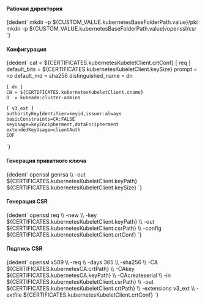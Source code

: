 

<h4>Рабочая директория</h4>
<CodeBlock language="bash">
  {dedent`
    mkdir -p ${CUSTOM_VALUE.kubernetesBaseFolderPath.value}/pki
    mkdir -p ${CUSTOM_VALUE.kubernetesBaseFolderPath.value}/openssl/csr
  `}
</CodeBlock>

<h4>Конфигурация</h4>
<CodeBlock language="bash">
  {dedent`
    cat <<EOF > ${CERTIFICATES.kubernetesKubeletClient.crtConf}
    [ req ]
    default_bits        = ${CERTIFICATES.kubernetesKubeletClient.keySize}
    prompt              = no
    default_md          = sha256
    distinguished_name  = dn

    [ dn ]
    CN = ${CERTIFICATES.kubernetesKubeletClient.cname}
    O  = kubeadm:cluster-admins

    [ v3_ext ]
    authorityKeyIdentifier=keyid,issuer:always
    basicConstraints=CA:FALSE
    keyUsage=keyEncipherment,dataEncipherment
    extendedKeyUsage=clientAuth
    EOF
  `}
</CodeBlock>

<h4>Генерация приватного ключа</h4>
<CodeBlock language="bash">
    {dedent`
      openssl genrsa \\
        -out ${CERTIFICATES.kubernetesKubeletClient.keyPath} ${CERTIFICATES.kubernetesKubeletClient.keySize}
    `}
</CodeBlock>

<h4>Генерация CSR</h4>
<CodeBlock language="bash">
  {dedent`
    openssl req \\
      -new \\
      -key    ${CERTIFICATES.kubernetesKubeletClient.keyPath} \\
      -out    ${CERTIFICATES.kubernetesKubeletClient.csrPath} \\
      -config ${CERTIFICATES.kubernetesKubeletClient.crtConf}
  `}
</CodeBlock>

<h4>Подпись CSR</h4>
<CodeBlock language="bash">
  {dedent`
    openssl x509 \\
      -req \\
      -days 365 \\
      -sha256 \\
      -CA ${CERTIFICATES.kubernetesCA.crtPath} \\
      -CAkey ${CERTIFICATES.kubernetesCA.keyPath} \\
      -CAcreateserial \\
      -in ${CERTIFICATES.kubernetesKubeletClient.csrPath} \\
      -out ${CERTIFICATES.kubernetesKubeletClient.crtPath} \\
      -extensions v3_ext \\
      -extfile ${CERTIFICATES.kubernetesKubeletClient.crtConf}
  `}
</CodeBlock>
